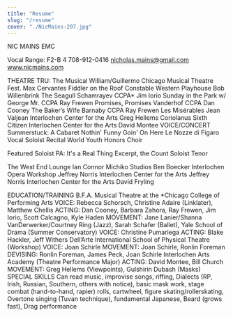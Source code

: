 ```yaml
---
title: "Resume"
slug: "/resume"
cover: "./NicMains-207.jpg"
---
```

NIC MAINS
EMC

Vocal Range: F2-B 4
708-912-0416
nicholas.mains@gmail.com
www.nicmains.com

THEATRE
TRU: The Musical William/Guillermo Chicago Musical Theatre Fest. Max Cervantes
Fiddler on the Roof Constable Western Playhouse Bob Willenbrink
The Seagull Schamrayev CCPA* Jim Iorio
Sunday in the Park w/ George Mr. CCPA Ray Frewen
Promises, Promises Vanderhof CCPA Dan Cooney
The Baker’s Wife Barnaby CCPA Ray Frewen
Les Misérables Jean Valjean Interlochen Center for the Arts Greg Hellems
Coriolanus Sixth Citizen Interlochen Center for the Arts David Montee
VOICE/CONCERT
Summerstuck: A Cabaret
Nothin' Funny Goin' On Here
Le Nozze di Figaro
Vocal Soloist Recital
World Youth Honors Choir

Featured Soloist
PA: It's a Real Thing
Excerpt, the Count
Soloist
Tenor

The West End Lounge Ian Connor
Michiko Studios Ben Boecker
Interlochen Opera Workshop Jeffrey Norris
Interlochen Center for the Arts Jeffrey Norris
Interlochen Center for the Arts David Fryling

EDUCATION/TRAINING
B.F.A. Musical Theatre at the *Chicago College of Performing Arts
VOICE: Rebecca Schorsch, Christine Adaire (Linklater), Matthew Chellis
ACTING: Dan Cooney, Barbara Zahora, Ray Frewen, Jim Iorio, Scott Calcagno, Kyle Haden
MOVEMENT: Jane Lanier/Shanna VanDerwerker/Courtney Ring (Jazz), Sarah Schafer (Ballet),
Yale School of Drama (Summer Conservatory)
VOICE: Christine Pumariega
ACTING: Blake Hackler, Jeff Withers
Dell’Arte International School of Physical Theatre (Workshop)
VOICE: Joan Schirle
MOVEMENT: Joan Schirle, Ronlin Foreman
DEVISING: Ronlin Foreman, James Peck, Joan Schirle
Interlochen Arts Academy (Theatre Performance Major)
ACTING: David Montee, Bill Church
MOVEMENT: Greg Hellems (Viewpoints), Gulshirin Dubash (Masks)
SPECIAL SKILLS
Can read music, improvise songs, riffing, Dialects (RP, Irish, Russian, Southern, others with notice), basic mask
work, stage combat (hand-to-hand, rapier) rolls, cartwheel, figure skating/rollerskating, Overtone singing (Tuvan
technique), fundamental Japanese, Beard (grows fast), Drag performance
